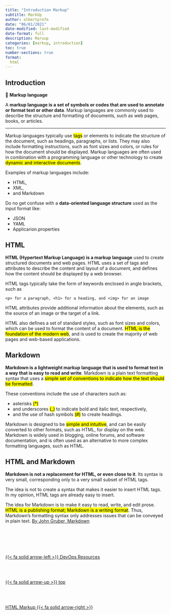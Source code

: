 ```yaml
---
title: "Introduction Markup"
subtitle: MarkUp
author: albertprofe
date: "06/01/2021"
date-modified: last-modified
date-format: full
description: Maruup
categories: [markup, introduction]
toc: true
number-sections: true
format:
  html
---
```


## Introduction
::: {.summary}
📘 **Markup language**

A **markup language is a set of symbols or codes that are used to annotate or format text or other data**. Markup languages are commonly used to describe the structure and formatting of documents, such as web pages, books, or articles.
:::
---
Markup languages typically use <mark>tags</mark> or elements to indicate the structure of the document, such as headings, paragraphs, or lists. They may also include formatting instructions, such as font sizes and colors, or rules for how the document should be displayed. Markup languages are often used in combination with a programming language or other technology to create <mark>dynamic and interactive documents</mark>.

Examples of markup languages include:

- HTML,
- XML,
- and Markdown

Do no get confuse with a **data-oriented language structure** used as the input format like:

- JSON
- YAML
- Applicarion.properties

## HTML
**HTML (Hypertext Markup Language) is a markup language** used to create structured documents and web pages. HTML uses a set of tags and attributes to describe the content and layout of a document, and defines how the content should be displayed by a web browser.

HTML tags typically take the form of keywords enclosed in angle brackets, such as

<p class="indent">`<p> for a paragraph, <h1> for a heading, and <img> for an image` </p>

HTML attributes provide additional information about the elements, such as the source of an image or the target of a link.

HTML also defines a set of standard styles, such as font sizes and colors, which can be used to format the content of a document. <mark>HTML is the foundation of the modern web</mark>, and is used to create the majority of web pages and web-based applications.

## Markdown
**Markdown is a lightweight markup language that is used to format text in a way that is easy to read and write**. Markdown is a plain text formatting syntax that uses a <mark>simple set of conventions to indicate how the text should be formatted</mark>.

These conventions include the use of characters such as:

- asterisks <mark>(*)</mark>
- and underscores <mark>(_)</mark> to indicate bold and italic text, respectively,
- and the use of hash symbols <mark>(#)</mark> to create headings.

Markdown is designed to be <mark>simple and intuitive</mark>, and can be easily converted to other formats, such as HTML, for display on the web. Markdown is widely used in blogging, online forums, and software documentation, and is often used as an alternative to more complex formatting languages, such as HTML.

##  HTML and Markdown

**Markdown is not a replacement for HTML, or even close to it**. Its syntax is very small, corresponding only to a very small subset of HTML tags.

The idea is not to create a syntax that makes it easier to insert HTML tags. In my opinion, HTML tags are already easy to insert.

The idea for Markdown is to make it easy to read, write, and edit prose. <mark>HTML is a publishing format; Markdown is a writing format</mark>. Thus, Markdown’s formatting syntax only addresses issues that can be conveyed in plain text. [By John Gruber, Markdown](https://daringfireball.net/projects/markdown/syntax#html/)


<!--- navLinks -->
<br><br>
<div class=row>
<br>
<div class='column left previous'>
<br>
[{{< fa solid arrow-left >}} DevOps Resources](/devops/resources.qmd)
<br>
</div>
<br>
<div class='column center'>
<br>
[{{< fa solid arrow-up >}} top](#top)
<br>
</div>
<br>
<div class='column right next'>
<br>
[HTML Markup  {{< fa solid arrow-right >}}](/markup/markup-lang-html.qmd)
<br>
</div>
<br>
</div>
